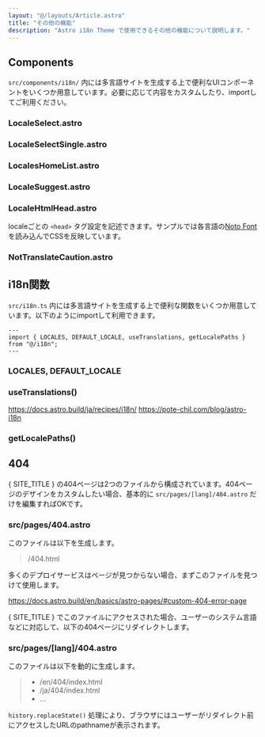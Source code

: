 ```yaml
---
layout: "@/layouts/Article.astro"
title: "その他の機能"
description: "Astro i18n Theme で使用できるその他の機能について説明します。"
---
```


<PageHeadline title={frontmatter.title} />



## Components

`src/components/i18n/` 内には多言語サイトを生成する上で便利なUIコンポーネントをいくつか用意しています。必要に応じて内容をカスタムしたり、importしてご利用ください。

### LocaleSelect.astro
### LocaleSelectSingle.astro
### LocalesHomeList.astro
### LocaleSuggest.astro

### LocaleHtmlHead.astro
localeごとの `<head>` タグ設定を記述できます。サンプルでは各言語の[Noto Font](https://fonts.google.com/noto/)を読み込んでCSSを反映しています。

### NotTranslateCaution.astro




## i18n関数

`src/i18n.ts` 内には多言語サイトを生成する上で便利な関数をいくつか用意しています。以下のようにimportして利用できます。

```astro
---
import { LOCALES, DEFAULT_LOCALE, useTranslations, getLocalePaths } from "@/i18n";
---
```

### LOCALES, DEFAULT_LOCALE
### useTranslations()
https://docs.astro.build/ja/recipes/i18n/
https://pote-chil.com/blog/astro-i18n
### getLocalePaths()



## 404

{ SITE_TITLE } の404ページは2つのファイルから構成されています。404ページのデザインをカスタムしたい場合、基本的に `src/pages/[lang]/404.astro` だけを編集すればOKです。

### src/pages/404.astro

このファイルは以下を生成します。

> /404.html

多くのデプロイサービスはページが見つからない場合、まずこのファイルを見つけて使用します。

https://docs.astro.build/en/basics/astro-pages/#custom-404-error-page

{ SITE_TITLE } でこのファイルにアクセスされた場合、ユーザーのシステム言語などに対応して、以下の404ページにリダイレクトします。


### src/pages/[lang]/404.astro

このファイルは以下を動的に生成します。

> * /en/404/index.html
> * /ja/404/index.html
> * ...

`history.replaceState()` 処理により、ブラウザにはユーザーがリダイレクト前にアクセスしたURLのpathnameが表示されます。
